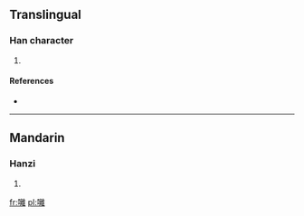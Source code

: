 ==Translingual==

===Han character===
{{Han char|rn=30|rad=口|as=18|sn=21|four=|canj=口卜月土 (RYBG)}}

# {{defn|Han|sort=口18}}

====References====
* {{Han ref|kx=0215.221|hdz=10706.101|uh=56C4|ud=22212}}

----

==Mandarin==

===Hanzi===
{{cmn-hanzi|pin=[[lí]] ([[li2]])|wg=li<sup>2</sup>}}

# {{defn|lang=cmn|sort=口18}}

[[fr:囄]]
[[pl:囄]]